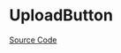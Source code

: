 
<Meta title="Data Entry/Upload/UploadButton/Doc" />

# UploadButton

<Description of={UploadButton} />

[Source Code](https://github.com/Mezzanine-UI/mezzanine/blob/main/packages/react/src/Upload/UploadButton.tsx)

<ArgsTable of={UploadButton} />
